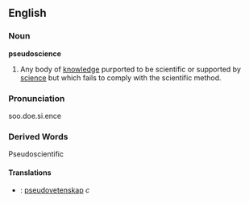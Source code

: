 ==English==
===Noun===
'''pseudoscience'''
#Any body of [[knowledge]] purported to be scientific or supported by [[science]] but which fails to comply with the scientific method.

===Pronunciation===
soo.doe.si.ence

===Derived Words===
Pseudoscientific<P>

====Translations====
*{{sv}}: [[pseudovetenskap]] ''c''
{{wikipedia}}